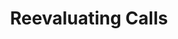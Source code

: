---
title: Reevaluating Calls
openapi: post /observability/v1/call-logs-external/rerun_evaluation/
---